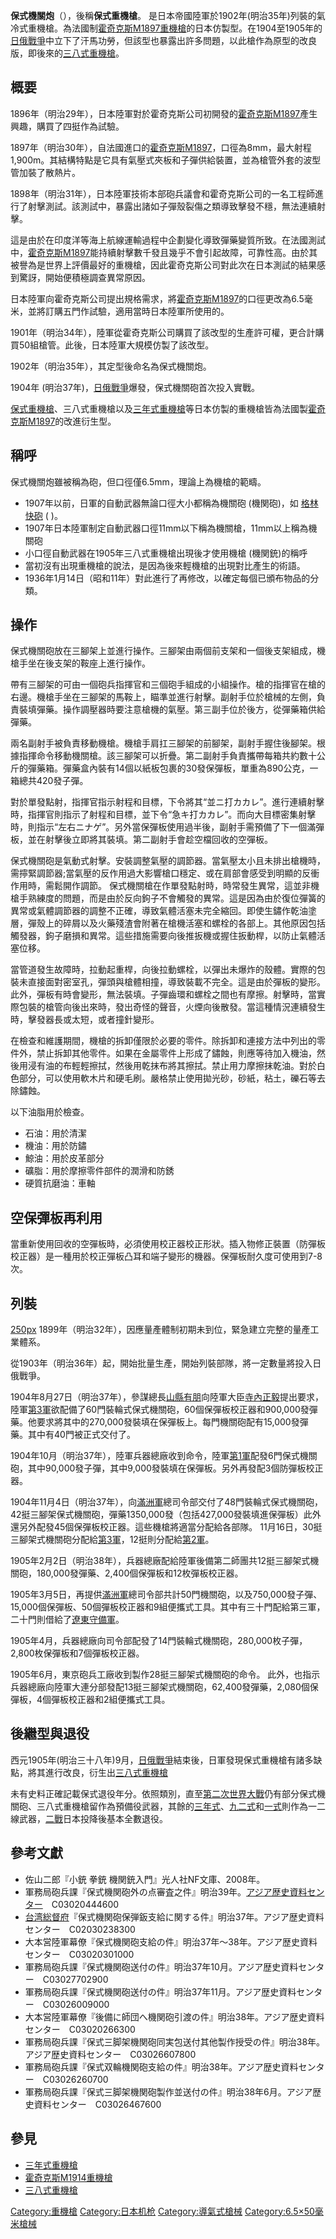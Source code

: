 {{Infobox Weapon
|name= 保式機關炮<br />{{lang|ja|保式機関砲}}
|image= [[File:Hoshiki19040725.jpg|320px]]
|image_size= 320px
|caption= 保式機關炮
|origin= {{flag|Empire of Japan}}
|type= 風冷式[[重機槍|重機槍]]
<!-- 種類選擇 -->
|is_ranged= YES
|is_bladed=
|is_explosive=yes
|is_artillery=yes
|is_vehicle=
|is_missile=
|is_UK=
<!-- 服役記錄 -->
|service= 1902年—?
|used_by=
|wars= [[日俄戰爭|日俄戰爭]]
<!-- 生產歷史 -->
|designer= 霍奇克斯公司
|design_date= 1902年
|manufacturer= 陸軍兵器總廠<br />東京砲兵工廠
|unit_cost=
|production_date= 1902年—1909年
|variants= 
<!-- 基本規格 -->
|spec_label=
|weight= 50公斤（連三腳架）
|length= 1,445毫米
|width=
|height=
|diameter=
|wingspan=
|crew=
<!-- 投射武器規格 --> 
|cartridge= {{link-ja|三十年式實包|三十年式実包}}
|caliber= 6.5毫米
|action= [[氣動式|氣動式]]
|mode= [[自動火器|全自動]]
|rate= 450發／分鐘
|velocity= 450米／秒
|energy= 3712[[焦耳|焦耳]]
|range= 2000米
|max_range= 
|feed= 30發保彈板
}}
'''保式機關炮'''（{{lang-ja|保式機関砲}}），後稱'''保式重機槍'''。 是日本帝國陸軍於1902年(明治35年)列裝的氣冷式重機槍。為法國制[[霍奇克斯M1914重機槍|霍奇克斯M1897重機槍]]的日本仿製型。在1904至1905年的[[日俄戰爭|日俄戰爭]]中立下了汗馬功勞，但該型也暴露出許多問題，以此槍作為原型的改良版，即後來的[[三八式重機槍|三八式重機槍]]。

== 概要 ==
1896年（明治29年），日本陸軍對於霍奇克斯公司初開發的[[霍奇克斯M1914重機槍|霍奇克斯M1897]]產生興趣，購買了四挺作為試驗。

1897年（明治30年），自法國進口的[[霍奇克斯M1914重機槍|霍奇克斯M1897]]，口徑為8mm，最大射程1,900m。其結構特點是它具有氣壓式夾板和子彈供給裝置，並為槍管外套的波型管加裝了散熱片。

1898年（明治31年），日本陸軍技術本部砲兵議會和霍奇克斯公司的一名工程師進行了射擊測試。該測試中，暴露出諸如子彈殼裂傷之類導致擊發不穩，無法連續射擊。

這是由於在印度洋等海上航線運輸過程中企劃變化導致彈藥變質所致。在法國測試中，[[霍奇克斯M1914重機槍|霍奇克斯M1897]]能持續射擊數千發且幾乎不會引起故障，可靠性高。由於其被譽為是世界上評價最好的重機槍，因此霍奇克斯公司對此次在日本測試的結果感到驚訝，開始便積極調查異常原因。

日本陸軍向霍奇克斯公司提出規格需求，將[[霍奇克斯M1914重機槍|霍奇克斯M1897]]的口徑更改為6.5毫米，並將訂購五門作試驗，適用當時日本陸軍所使用的{{link-ja|三十年式實包|三十年式実包}}。

1901年（明治34年），陸軍從霍奇克斯公司購買了該改型的生產許可權，更合計購買50組槍管。此後，日本陸軍大規模仿製了該改型。

1902年（明治35年），其定型後命名為保式機關炮。

1904年 (明治37年)，[[日俄戰爭|日俄戰爭]]爆發，保式機關砲首次投入實戰。

[[保式機炮|保式重機槍]]、三八式重機槍以及[[三年式重機槍|三年式重機槍]]等日本仿製的重機槍皆為法國製[[霍奇克斯M1914重機槍|霍奇克斯M1897]]的改進衍生型。

== 稱呼 ==
保式機關炮雖被稱為砲，但口徑僅6.5mm，理論上為機槍的範疇。

*1907年以前，日軍的自動武器無論口徑大小都稱為機關砲 (機関砲)，如 [[加特林機槍|格林快砲]] ( {{Link-ja|ガトリング砲|ガトリング砲|ガトリング砲}} )。
*1907年日本陸軍制定自動武器口徑11mm以下稱為機關槍，11mm以上稱為機關砲
*小口徑自動武器在1905年三八式重機槍出現後才使用機槍 (機関銃)的稱呼
*當初沒有出現重機槍的說法，是因為後來輕機槍的出現對比產生的術語。
*1936年1月14日（昭和11年）對此進行了再修改，以確定每個已頒布物品的分類。

== 操作 ==
保式機關砲放在三腳架上並進行操作。三腳架由兩個前支架和一個後支架組成，機槍手坐在後支架的鞍座上進行操作。

帶有三腳架的可由一個砲兵指揮官和三個砲手組成的小組操作。槍的指揮官在槍的右邊。機槍手坐在三腳架的馬鞍上，瞄準並進行射擊。副射手位於槍械的左側，負責裝填彈藥。操作調壓器時要注意槍機的氣壓。第三副手位於後方，從彈藥箱供給彈藥。

兩名副射手被負責移動機槍。機槍手肩扛三腳架的前腳架，副射手握住後腳架。根據指揮命令移動機關槍。該三腳架可以折疊。第二副射手負責攜帶每箱共約數十公斤的彈藥箱。彈藥盒內裝有14個以紙板包裹的30發保彈板，單重為890公克，一箱總共420發子彈。

對於單發點射，指揮官指示射程和目標，下令將其“並ニ打カカレ”。進行連續射擊時，指揮官則指示了射程和目標，並下令“急キ打カカレ”。而向大目標密集射擊時，則指示“左右ニナゲ”。另外當保彈板使用過半後，副射手需預備了下一個滿彈板，並在射擊後立即將其裝填。第二副射手會趁空檔回收的空彈板。

保式機關砲是氣動式射擊。安裝調整氣壓的調節器。當氣壓太小且未排出槍機時，需擰緊調節器;當氣壓的反作用過大影響槍口穩定、或在肩部會感受到明顯的反衝作用時，需鬆開作調節。
保式機關槍在作單發點射時，時常發生異常，這並非機槍手熟練度的問題，而是由於反向鉤子不會觸發的異常。這是因為由於復位彈簧的異常或氣體調節器的調整不正確，導致氣體活塞未完全縮回。即使生鏽作乾油塗層，彈殼上的碎屑以及火藥殘渣會附著在槍機活塞和螺栓的各部上。其他原因包括觸發器，鉤子磨損和異常。這些措施需要向後推扳機或握住扳動桿，以防止氣體活塞位移。

當管道發生故障時，拉動起重桿，向後拉動螺栓，以彈出未爆炸的殼體。實際的包裝未直接面對密室孔，彈頭與槍體相撞，導致裝載不完全。這是由於彈板的變形。此外，彈板有時會變形，無法裝填。子彈齒環和螺栓之間也有摩擦。射擊時，當實際包裝的槍管向後出來時，發出奇怪的聲音，火煙向後散發。當這種情況連續發生時，擊發器長或太短，或者撞針變形。

在檢查和維護期間，機槍的拆卸僅限於必要的零件。除拆卸和連接方法中列出的零件外，禁止拆卸其他零件。如果在金屬零件上形成了鏽蝕，則應等待加入機油，然後用浸有油的布輕輕擦拭，然後用乾抹布將其擦拭。禁止用力摩擦抹乾油。對於白色部分，可以使用軟木片和硬毛刷。嚴格禁止使用拋光砂，砂紙，粘土，礫石等去除鏽蝕。

以下油脂用於檢查。

*石油：用於清潔
*機油：用於防鏽
*鯨油：用於皮革部分
*礦脂：用於摩擦零件部件的潤滑和防銹
*硬質抗磨油：車軸

== 空保彈板再利用 ==
當重新使用回收的空彈板時，必須使用校正器校正形狀。插入物修正裝置（防彈板校正器）是一種用於校正彈板凸耳和端子變形的機器。保彈板耐久度可使用到7-8次。

== 列裝 ==
[[file:sourinhoshiki.png|250px]]
1899年（明治32年），因應量產體制初期未到位，緊急建立完整的量產工業體系。

從1903年（明治36年）起，開始批量生產，開始列裝部隊，將一定數量將投入日俄戰爭。

1904年8月27日（明治37年），參謀總長[[山縣有朋|山縣有朋]]向陸軍大臣[[寺內正毅|寺內正毅]]提出要求，陸軍[[第3軍_(日本陸軍)|第3軍]]欲配備了60門裝輪式保式機關砲，60個保彈板校正器和900,000發彈藥。他要求將其中的270,000發裝填在保彈板上。每門機關砲配有15,000發彈藥。其中有40門被正式交付了。

1904年10月（明治37年），陸軍兵器總廠收到命令，陸軍[[第1軍_(日本陸軍)|第1軍]]配發6門保式機關砲，其中90,000發子彈，其中9,000發裝填在保彈板。另外再發配3個防彈板校正器。

1904年11月4日（明治37年），向[[满洲军_(日本陆军)|滿洲軍]]總司令部交付了48門裝輪式保式機關砲，42挺三腳架保式機關砲，彈藥1350,000發（包括427,000發裝填進保彈板）此外還另外配發45個保彈板校正器。這些機槍將適當分配給各部隊。 
11月16日，30挺三腳架式機關砲分配給[[第3軍_(日本陸軍)|第3軍]]，12挺則分配給[[第2軍_(日本陸軍)|第2軍]]。

1905年2月2日（明治38年），兵器總廠配給陸軍後備第二師團共12挺三腳架式機關砲，180,000發彈藥、2,400個保彈板和12枚彈板校正器。

1905年3月5日，再提供[[满洲军_(日本陆军)|滿洲軍]]總司令部共計50門機關砲，以及750,000發子彈、15,000個保彈板、50個彈板校正器和9組便攜式工具。其中有三十門配給第三軍，二十門則借給了[[遼東守備軍|遼東守備軍]]。

1905年4月，兵器總廠向{{Link-ja|澎湖島要塞|澎湖島要塞|澎湖島要塞}}司令部配發了14門裝輪式機關砲，280,000枚子彈，2,800枚保彈板和7個彈板校正器。

1905年6月，東京砲兵工廠收到製作28挺三腳架式機關砲的命令。
此外，也指示兵器總廠向陸軍大連分部發配13挺三腳架式機關砲，62,400發彈藥，2,080個保彈板，4個彈板校正器和2組便攜式工具。

== 後繼型與退役 ==
西元1905年(明治三十八年)9月，[[日俄戰爭|日俄戰爭]]結束後，日軍發現保式重機槍有諸多缺點，將其進行改良，衍生出[[三八式重機槍|三八式重機槍]]

未有史料正確記載保式退役年分。依照類別，直至[[第二次世界大戰|第二次世界大戰]]仍有部分保式機關砲、三八式重機槍留作為預備役武器，其餘的[[三年式重機槍|三年式]]、[[九二式重機槍|九二式]]和[[一式重機槍|一式]]則作為一二線武器，[[第二次世界大戰|二戰]]日本投降後基本全數退役。

== 參考文獻 ==
* 佐山二郎『小銃 拳銃 機関銃入門』光人社NF文庫、2008年。
* 軍務局砲兵課『保式機関砲外の点審査之件』明治39年。[[アジア歴史資料センター|アジア歴史資料センター]]　C03020444600
* [[台湾総督府|台湾総督府]]『保式機関砲保弾鈑支給に関する件』明治37年。アジア歴史資料センター　C02030238300
* 大本営陸軍幕僚『保式機関砲支給の件』明治37年～38年。アジア歴史資料センター　C03020301000
* 軍務局砲兵課『保式機関砲送付の件』明治37年10月。アジア歴史資料センター　C03027702900
* 軍務局砲兵課『保式機関砲送付の件』明治37年11月。アジア歴史資料センター　C03026009000
* 大本営陸軍幕僚『後備に師団へ機関砲引渡の件』明治38年。アジア歴史資料センター　C03020266300
* 軍務局砲兵課『保式三脚架機関砲同実包送付其他製作授受の件』明治38年。アジア歴史資料センター　C03026607800
* 軍務局砲兵課『保式双輪機関砲支給の件』明治38年。アジア歴史資料センター　C03026260700
* 軍務局砲兵課『保式三脚架機関砲製作並送付の件』明治38年6月。アジア歴史資料センター　C03026467600

== 參見 ==
* [[三年式重機槍|三年式重機槍]]
* [[霍奇克斯M1914重機槍|霍奇克斯M1914重機槍]]
* [[三八式重機槍|三八式重機槍]]


{{一戰日本步兵槍械}}
{{第二次世界大戰日本步兵火器}}
[[Category:重機槍|Category:重機槍]]
[[Category:日本机枪|Category:日本机枪]]
[[Category:導氣式槍械|Category:導氣式槍械]]
[[Category:6.5×50毫米槍械|Category:6.5×50毫米槍械]]